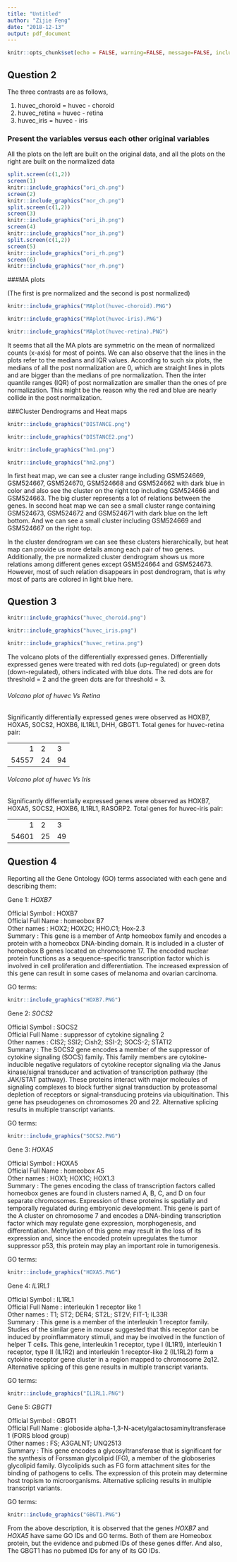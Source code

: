 ```yaml
---
title: "Untitled"
author: "Zijie Feng"
date: "2018-12-13"
output: pdf_document
---
```


```r
knitr::opts_chunk$set(echo = FALSE, warning=FALSE, message=FALSE, include=TRUE)
```

\newpage
## Question 2

The three contrasts are as follows,

1. huvec_choroid = huvec - choroid
2. huvec_retina = huvec - retina
3. huvec_iris = huvec - iris

### Present the variables versus each other original variables

All the plots on the left are built on the original data, and all the plots on the right are built on the normalized data

```r
split.screen(c(1,2))
screen(1) 
knitr::include_graphics("ori_ch.png")
screen(2) 
knitr::include_graphics("nor_ch.png")
split.screen(c(1,2))
screen(3) 
knitr::include_graphics("ori_ih.png")
screen(4) 
knitr::include_graphics("nor_ih.png")
split.screen(c(1,2))
screen(5) 
knitr::include_graphics("ori_rh.png")
screen(6) 
knitr::include_graphics("nor_rh.png")
```

###MA plots

(The first is pre normalized and the second is post normalized)

```r
knitr::include_graphics("MAplot(huvec-choroid).PNG")
```

```r
knitr::include_graphics("MAplot(huvec-iris).PNG")
```

```r
knitr::include_graphics("MAplot(huvec-retina).PNG")
```

It seems that all the MA plots are symmetric on the mean of normalized counts (x-axis) for most of points. We can also observe that the lines in the plots refer to the medians and IQR values. According to such six plots, the medians of all the post normalization are 0, which are straight lines in plots and are bigger than the medians of pre normalization. Then the inter quantile ranges (IQR) of post normalization are smaller than the ones of pre normalization. This might be the reason why the red and blue are nearly collide in the post normalization. 

###Cluster Dendrograms and Heat maps

```r
knitr::include_graphics("DISTANCE.png")
```

```r
knitr::include_graphics("DISTANCE2.png")
```

```r
knitr::include_graphics("hm1.png")
```

```r
knitr::include_graphics("hm2.png")
```

In first heat map, we can see a cluster range including GSM524669, GSM524667, GSM524670, GSM524668 and GSM524662 with dark blue in color and also see the cluster on the right top including GSM524666 and GSM524663. The big cluster represents a lot of relations between the genes. In second heat map we can see a small cluster range containing GSM524673, GSM524672 and GSM524671 with dark blue on the left bottom. And we can see a small cluster including GSM524669 and GSM524667 on the right top. 

In the cluster dendrogram we can see these clusters hierarchically, but heat map can provide us more details among each pair of two genes. Additionally, the pre normalized cluster dendrogram shows us more relations among different genes except GSM524664 and GSM524673. However, most of such relation disappears in post dendrogram, that is why most of parts are colored in light blue here.

## Question 3

```r
knitr::include_graphics("huvec_choroid.png")
```

```r
knitr::include_graphics("huvec_iris.png")
```

```r
knitr::include_graphics("huvec_retina.png")
```

The volcano plots of the differentially expressed genes. Differentially expressed genes were treated with red dots (up-regulated) or green dots (down-regulated), others indicated with blue dots. The red dots are for threshold = 2 and the green dots are for threshold = 3.

###### Volcano plot of huvec Vs Retina
Significantly differentially expressed genes were observed as HOXB7, HOXA5, SOCS2, HOXB6, IL1RL1, DHH, GBGT1. Total genes for huvec-retina pair:

| | | |
|---:|:----|:-----|
|  1  |2   |3   |
|  54557 |24 |94   |

###### Volcano plot of huvec Vs Iris
Significantly differentially expressed genes were observed as HOXB7, HOXA5, SOCS2, HOXB6, IL1RL1, RASORP2. Total genes for huvec-iris pair:

| | | |
|---:|:----|:-----|
|  1  |2   |3   |
|  54601 |25 |49   |

## Question 4

Reporting all the Gene Ontology (GO) terms associated with each gene and describing them:

Gene 1: *HOXB7*

Official Symbol : HOXB7   
Official Full Name : homeobox B7    
Other names : HOX2; HOX2C; HHO.C1; Hox-2.3    
Summary : This gene is a member of Antp homeobox family and encodes a protein with a homeobox DNA-binding domain. It is included in a cluster of homeobox B genes located on chromosome 17. The encoded nuclear protein functions as a sequence-specific transcription factor which is involved in cell proliferation and differentiation. The increased expression of this gene can result in some cases of melanoma and ovarian carcinoma.

GO terms:
```r
knitr::include_graphics("HOXB7.PNG")
```

Gene 2: *SOCS2*

Official Symbol : SOCS2   
Official Full Name : suppressor of cytokine signaling 2   
Other names : CIS2; SSI2; Cish2; SSI-2; SOCS-2; STATI2    
Summary : The SOCS2 gene encodes a member of the suppressor of cytokine signaling (SOCS) family. This family members are cytokine-inducible negative regulators of cytokine receptor signaling via the Janus kinase/signal transducer and activation of transcription pathway (the JAK/STAT pathway). These proteins interact with major molecules of signaling complexes to block further signal transduction by proteasomal depletion of receptors or signal-transducing proteins via ubiquitination. This gene has pseudogenes on chromosomes 20 and 22. Alternative splicing results in multiple transcript variants.

GO terms:
```r
knitr::include_graphics("SOCS2.PNG")
```

Gene 3: *HOXA5*

Official Symbol : HOXA5   
Official Full Name : homeobox A5    
Other names : HOX1; HOX1C; HOX1.3   
Summary : The genes encoding the class of transcription factors called homeobox genes are found in clusters named A, B, C, and D on four separate chromosomes. Expression of these proteins is spatially and temporally regulated during embryonic development. This gene is part of the A cluster on chromosome 7 and encodes a DNA-binding transcription factor which may regulate gene expression, morphogenesis, and differentiation. Methylation of this gene may result in the loss of its expression and, since the encoded protein upregulates the tumor suppressor p53, this protein may play an important role in tumorigenesis.

GO terms: 
```r
knitr::include_graphics("HOXA5.PNG")
```

Gene 4: *IL1RL1*

Official Symbol : IL1RL1    
Official Full Name : interleukin 1 receptor like 1    
Other names : T1; ST2; DER4; ST2L; ST2V; FIT-1; IL33R   
Summary : This gene is a member of the interleukin 1 receptor family. Studies of the similar gene in *mouse* suggested that this receptor can be induced by proinflammatory stimuli, and may be involved in the function of helper T cells. This gene, interleukin 1 receptor, type I (IL1R1), interleukin 1 receptor, type II (IL1R2) and interleukin 1 receptor-like 2 (IL1RL2) form a cytokine receptor gene cluster in a region mapped to chromosome 2q12. Alternative splicing of this gene results in multiple transcript variants.

GO terms:
```r
knitr::include_graphics("IL1RL1.PNG")
```

Gene 5: *GBGT1*

Official Symbol : GBGT1   
Official Full Name : globoside alpha-1,3-N-acetylgalactosaminyltransferase 1 (FORS blood group)    
Other names : FS; A3GALNT; UNQ2513    
Summary : This gene encodes a glycosyltransferase that is significant for the synthesis of Forssman glycolipid (FG), a member of the globoseries glycolipid family. Glycolipids such as FG form attachment sites for the binding of pathogens to cells. The expression of this protein may determine host tropism to microorganisms. Alternative splicing results in multiple transcript variants.

GO terms:
```r
knitr::include_graphics("GBGT1.PNG")
```

From the above description, it is observed that the genes *HOXB7* and *HOXA5* have same GO IDs and GO terms. Both of them are Homeobox protein, but the evidence and pubmed IDs of these genes differ. And also, The GBGT1 has no pubmed IDs for any of its GO IDs.


